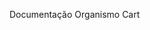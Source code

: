 

<Meta title="Organisms/Cart" component={Cart} />

Documentação Organismo Cart

<Preview>
  <Story name="default">
    <div style={{height: '100vh'}}>
      <Cart
        data={[
          {
            id: 1,
            image: 'https://pokeres.bastionbot.org/images/pokemon/25.png',
            link: '/',
            type: 'electric',
            price: 2000,
            name: 'Pikachu',
          },
          {
            id: 1,
            image: 'https://pokeres.bastionbot.org/images/pokemon/25.png',
            link: '/',
            type: 'electric',
            price: 2000,
            name: 'Pikachu',
          },
          {
            id: 1,
            image: 'https://pokeres.bastionbot.org/images/pokemon/25.png',
            link: '/',
            type: 'electric',
            price: 2000,
            name: 'Pikachu',
          },
          {
            id: 1,
            image: 'https://pokeres.bastionbot.org/images/pokemon/25.png',
            link: '/',
            type: 'electric',
            price: 2000,
            name: 'Pikachu',
          },
          {
            id: 1,
            image: 'https://pokeres.bastionbot.org/images/pokemon/25.png',
            link: '/',
            type: 'electric',
            price: 2000,
            name: 'Pikachu',
          },
          {
            id: 1,
            image: 'https://pokeres.bastionbot.org/images/pokemon/25.png',
            link: '/',
            type: 'electric',
            price: 2000,
            name: 'Pikachu',
          },
          {
            id: 1,
            image: 'https://pokeres.bastionbot.org/images/pokemon/25.png',
            link: '/',
            type: 'electric',
            price: 2000,
            name: 'Pikachu',
          },
          {
            id: 1,
            image: 'https://pokeres.bastionbot.org/images/pokemon/25.png',
            link: '/',
            type: 'electric',
            price: 2000,
            name: 'Pikachu',
          },
          {
            id: 1,
            image: 'https://pokeres.bastionbot.org/images/pokemon/25.png',
            link: '/',
            type: 'electric',
            price: 2000,
            name: 'Pikachu',
          },
        ]}
      />
    </div>
  </Story>
</Preview>
